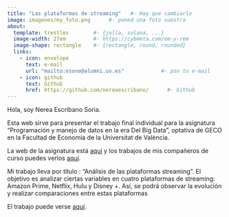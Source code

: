 ```yaml
---
title: "Las plataformas de streaming"   #- Hay que cambiarlo
image: imagenes/my_foto.png      #- poned una foto vuestra
about:
  template: trestles        #- {jolla, solana, ...}
  image-width: 27em         #- https://cybmeta.com/em-y-rem
  image-shape: rectangle    #- {rectangle, round, rounded}
  links:
    - icon: envelope
      text: e-mail
      url: "mailto:esone@alumni.uv.es"            #- pon tu e-mail
    - icon: github
      text: Github
      href: https://github.com/nereaescribano/      #- Github
---
```

        
Hola, soy Nerea Escribano Soria.
      
Esta web sirve para presentar el trabajo final individual para la asignatura "Programación y manejo de datos en la era Del Big Data", optativa de GECO en la Facultad de Economía de la Universitat de València.

La web de la asignatura está [aquí](https://perezp44.github.io/intro-ds-23-24-web/){target="_blank"} y los trabajos de mis compañeros de curso puedes verlos [aquí](https://perezp44.github.io/intro-ds-23-24-web/05-trabajos-estudiantes.html){target="_blank"}.


Mi trabajo lleva por título : "Análisis de las plataformas streaming". El objetivo es analizar ciertas variables en cuatro plataformas de streaming: Amazon Prime, Netflix, Hulu y Disney +. Así, se podrá observar la evolución y realizar comparaciones entre estas plataformas 


El trabajo puede verse [aquí](my_trabajo_BigData.html).